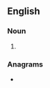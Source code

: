 ==English==

===Noun===
{{head|en|noun form}}

# {{plural of|en|moresome}}

===Anagrams===
* {{anagrams|en|a=eemmoorss|merosomes|remosomes}}